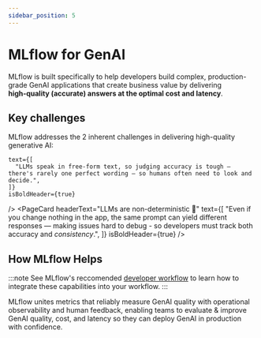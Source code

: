 ```yaml
---
sidebar_position: 5
---
```



# MLflow for GenAI

MLflow is built specifically to help developers build complex, production-grade GenAI applications that create business value by delivering **high‑quality (accurate) answers at the optimal cost and latency**.

## Key challenges

MLflow addresses the 2 inherent challenges in delivering high-quality generative AI:


<CardGroup>
  <PageCard
    headerText="Outputs are plain language 🗣️"
    
    text={[
      "LLMs speak in free‑form text, so judging accuracy is tough — there's rarely one perfect wording — so humans often need to look and decide.",
    ]}
    isBoldHeader={true}
  />
  <PageCard
    headerText="LLMs are non-deterministic 🎲"
    text={[
      "Even if you change nothing in the app, the same prompt can yield different responses — making issues hard to debug - so developers must track both accuracy and *consistency*.",
    ]}
    isBoldHeader={true}
  />
</CardGroup>

## How MLflow Helps

:::note 
See MLflow's reccomended [developer workflow](/llms/eval-workflow) to learn how to integrate these capabilities into your workflow.
:::


MLflow unites metrics that reliably measure GenAI quality with operational observability and human feedback, enabling teams to evaluate & improve GenAI quality, cost, and latency so they can deploy GenAI in production with confidence.

<CardGroup singleColumn={true}>
  <PageCard
    headerText="Monitor quality with LLM judges"
    icon="fa-gavel"
    link="/llms/evaluate-monitor/quality"
    text={[
      "Capture and convert expert feedback into metrics (LLM judges) that understand your business requirements and measure the nuances of plain-language GenAI outputs. Evaluate, monitor, and improve quality at scale, without waiting for human review."
    ]}
    isBoldHeader={true}
  />
  <PageCard
    headerText="Debug with end-to-end observability"
    icon="fa-search"
    link="/llms/tracing"
    text={[
      "Trace your app with OpenTelemetry-compatible SDKs that capture every invocation's inputs, outputs, and execution steps alongside cost, latency, and errors. Quickly debug issues, improve business logic, and optimize performance."
    ]}
    isBoldHeader={true}
  />
  <PageCard
    headerText="Improve quality by evaluating on production logs"
    icon="fa-sync"
    link="/llms/evaluate-monitor/eval-datasets"
    text={[
      "Use production logs to understand user behavior, turning low-quality responses into evaluation datasets and high-quality responses into regression tests. Evaluate new variants to deliver high-quality responses as user behavior evolves."
    ]}
    isBoldHeader={true}
  />
  <PageCard
    headerText="Collect human feedback"
    icon="fa-users"
    link="/llms/human-feedback"
    text={[
      "Capture domain expert feedback via web-based UIs and end-user ratings from your app via APIs. Use this feedback to enrich your understanding of how your app should behave and improve your custom LLM-judge metrics."
    ]}
    isBoldHeader={true}
  />
  <PageCard
    headerText="Enterprise governance"
    icon="fa-shield-alt"
    link="/llms/prompts"
    text={[
      "MLflow integrates with Unity Catalog to track the lifecycle and lineage of your app's assets - models, prompts, datasets, and metrics - and apply access controls for enterprise-ready governance."
    ]}
    isBoldHeader={true}
  />
</CardGroup>

